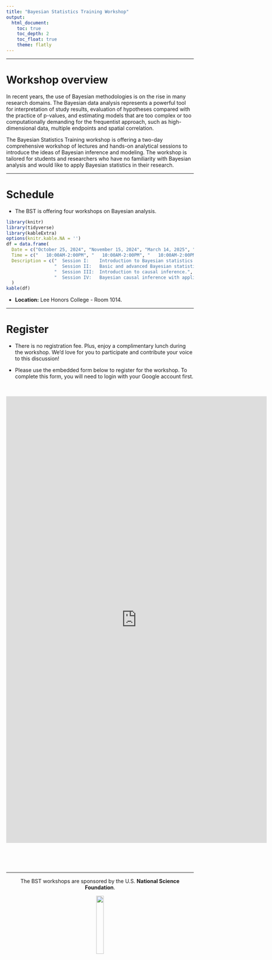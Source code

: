 ```yaml
---
title: "Bayesian Statistics Training Workshop"
output: 
  html_document:
    toc: true
    toc_depth: 2
    toc_float: true
    theme: flatly
---
```

***

# Workshop overview 

In recent years, the use of Bayesian methodologies is on the rise in many research domains. The Bayesian data analysis represents a powerful tool for interpretation of study results, evaluation of hypotheses compared with the practice of p-values, and estimating models that are too complex or too computationally demanding for the frequentist approach, such as high-dimensional data, multiple endpoints and spatial correlation. 


The Bayesian Statistics Training workshop is offering a two-day comprehensive workshop of lectures and hands-on analytical sessions to introduce the ideas of Bayesian inference and modeling. The workshop is tailored for students and researchers who have no familiarity with Bayesian analysis and would like to apply Bayesian statistics in their research. 

---

# Schedule

- The BST is offering four workshops on Bayesian analysis.

```r
library(knitr)
library(tidyverse)
library(kableExtra)
options(knitr.kable.NA = '')
df = data.frame(
  Date = c("October 25, 2024", "November 15, 2024", "March 14, 2025", "April 04, 2025"),
  Time = c("   10:00AM-2:00PM", "   10:00AM-2:00PM", "   10:00AM-2:00PM", "   10:00AM-2:00PM"),
  Description = c("  Session I:    Introduction to Bayesian statistics.",
                  "  Session II:   Basic and advanced Bayesian statistical modeling.",
                  "  Session III:  Introduction to causal inference.",
                  "  Session IV:   Bayesian causal inference with applications in epigenetic studies.")
  ) 
kable(df)
```

- <b>Location:</b> Lee Honors College - Room 1014. 

---

# Register

- There is no registration fee. Plus, enjoy a complimentary lunch during the workshop. We'd love for you to participate and contribute your voice to this discussion!

- Please use the embedded form below to register for the workshop. To complete this form, you will need to login with your Google account first. 

<br>

<iframe src="https://docs.google.com/forms/d/e/1FAIpQLSfRO98yF0cpHS2uMWcPaSibwQ7iEiy2H9kklPTbCCaBvlB11g/viewform?embedded=true" width="700" height="1200" frameborder="0" marginheight="0" marginwidth="0">Loading…</iframe>



<br><br><br>

---

<p style="text-align: center;"> The BST workshops are sponsored by the U.S. <b> National Science Foundation</b>. </p>

<div style="text-align: center;">
  <img src='pictures/nsflogo.jpg'
    width=20% />  
</div>
